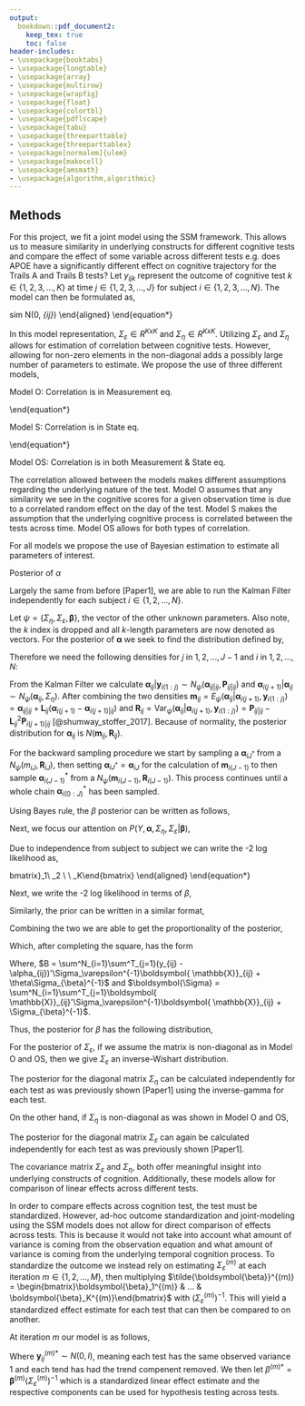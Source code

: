 ```yaml
---
output: 
  bookdown::pdf_document2:
    keep_tex: true
    toc: false
header-includes:
- \usepackage{booktabs}
- \usepackage{longtable}
- \usepackage{array}
- \usepackage{multirow}
- \usepackage{wrapfig}
- \usepackage{float}
- \usepackage{colortbl}
- \usepackage{pdflscape}
- \usepackage{tabu}
- \usepackage{threeparttable}
- \usepackage{threeparttablex}
- \usepackage[normalem]{ulem}
- \usepackage{makecell}
- \usepackage{amsmath}
- \usepackage{algorithm,algorithmic}
---
```


## Methods

For this project, we fit a joint model using the SSM framework. This allows us to measure similarity in underlying constructs for different cognitive tests and compare the effect of some variable across different tests e.g. does APOE have a significantly different effect on cognitive trajectory for the Trails A and Trails B tests? Let $y_{ijk}$ represent the outcome of cognitive test $k\in \{1, 2, 3, ..., K\}$ at time $j\in \{1, 2, 3, ..., J\}$ for subject $i \in \{1, 2, 3, ..., N\}$. The model can then be formulated as,


\begin{equation*}
\begin{aligned}
\begin{bmatrix}
y_{ij1}\\
y_{ij2}\\
\vdots\\
y_{ijK}
\end{bmatrix}
&= \begin{bmatrix}
\alpha_{ij1}\\
\alpha_{ij2}\\
\vdots\\
\alpha_{ijK}
\end{bmatrix}
+ 
\begin{bmatrix}
\boldsymbol{x_{ij}\beta_1}\\
\boldsymbol{x_{ij}\beta_2}\\
\vdots\\
\boldsymbol{x_{ij}\beta_K} 
\end{bmatrix} +
\begin{bmatrix}
\varepsilon_{ij1}\\
\varepsilon_{ij2}\\
\vdots\\
\varepsilon_{ijK}
\end{bmatrix}, \ \ \ 
\begin{bmatrix}
\varepsilon_{ij1}\\
\varepsilon_{ij2}\\
\vdots\\
\varepsilon_{ijK}
\end{bmatrix} 
\sim N(0, \Sigma_\varepsilon
)\\
\begin{bmatrix}
\alpha_{ij1}\\
\alpha_{ij2}\\
\vdots\\
\alpha_{ijK}
\end{bmatrix} & = 
\begin{bmatrix}
\alpha_{i(j-1)1}\\
\alpha_{i(j-1)2}\\
\vdots\\
\alpha_{i(j-1)K}
\end{bmatrix} +
\begin{bmatrix}
\eta_{ij1}\\
\eta_{ij2}\\
\vdots\\
\eta_{ijK}
\end{bmatrix}, \ \ \
\begin{bmatrix}
\eta_{ij1}\\
\eta_{ij2}\\
\vdots\\
\eta_{ijK}
\end{bmatrix} \sim N(0, \delta_{ij}\Sigma_\eta)
\end{aligned}
\end{equation*}


In this model representation, $\Sigma_\varepsilon \in R^{KxK}$ and $\Sigma_\eta \in R^{KxK}$. Utilizing $\Sigma_\varepsilon$ and $\Sigma_\eta$ allows for estimation of correlation between cognitive tests. However, allowing for non-zero elements in the non-diagonal adds a possibly large number of parameters to estimate. We propose the use of three different models, 


Model O: Correlation is in Measurement eq.

\begin{equation*}
\begin{aligned}
\Sigma_\varepsilon =
\begin{bmatrix}
\sigma^{2(1)}_\varepsilon & \sigma^{2(1,2)}_\varepsilon & \cdots & \sigma^{2(1, K)}_\varepsilon\\
\sigma^{2(1,2)}_\varepsilon & \sigma^{2(2)}_\varepsilon\\
\vdots & & \ddots\\
\sigma^{2(1, K)}_\varepsilon & & &\sigma^{2(K)}_\varepsilon
\end{bmatrix},
\ \ \ 
\Sigma_\eta = 
\begin{bmatrix}
\sigma^{2(1)}_\eta & 0 & \cdots & 0\\
0 & \sigma^{2(2)}_\eta\\
\vdots & & \ddots\\
0 & & &\sigma^{2(K)}_\eta
\end{bmatrix}
\end{aligned}
\end{equation*}


Model S: Correlation is in State eq.


\begin{equation*}
\begin{aligned}
\Sigma_\varepsilon = 
\begin{bmatrix}
\sigma^{2(1)}_\varepsilon & 0 & \cdots & 0\\
0 & \sigma^{2(2)}_\varepsilon\\
\vdots & & \ddots\\
0 & & &\sigma^{2(K)}_\varepsilon
\end{bmatrix},
\ \ \ 
\Sigma_\eta =
\begin{bmatrix}
\sigma^{2(1)}_\eta & \sigma^{2(1,2)} & \cdots & \sigma^{2(1, K)}_\eta\\
\sigma^{2(1,2)}_\eta & \sigma^{2(2)}_\eta\\
\vdots & & \ddots\\
\sigma^{2(1, K)}_\eta & & &\sigma^{2(K)}_\eta
\end{bmatrix}
\end{aligned}
\end{equation*}

Model OS: Correlation is in both Measurement & State eq.

\begin{equation*}
\begin{aligned}
\Sigma_\varepsilon = 
\begin{bmatrix}
\sigma^{2(1)}_\varepsilon & \sigma^{2(1,2)}_\varepsilon & \cdots & \sigma^{2(1, K)}_\varepsilon\\
\sigma^{2(1,2)}_\varepsilon & \sigma^{2(2)}_\varepsilon\\
\vdots & & \ddots\\
\sigma^{2(1, K)}_\varepsilon & & &\sigma^{2(K)}_\varepsilon
\end{bmatrix},
\Sigma_\eta =
\begin{bmatrix}
\sigma^{2(1)}_\eta & \sigma^{2(1,2)} & \cdots & \sigma^{2(1, K)}_\eta\\
\sigma^{2(1,2)}_\eta & \sigma^{2(2)}_\eta\\
\vdots & & \ddots\\
\sigma^{2(1, K)}_\eta & & &\sigma^{2(K)}_\eta
\end{bmatrix}
\end{aligned}
\end{equation*}


The correlation allowed between the models makes different assumptions regarding the underlying nature of the test. Model O assumes that any similarity we see in the cognitive scores for a given observation time is due to a correlated random effect on the day of the test. Model S makes the assumption that the underlying cognitive process is correlated between the tests across time. Model OS allows for both types of correlation.

For all models we propose the use of Bayesian estimation to estimate all parameters of interest.


Posterior of $\alpha$

Largely the same from before [Paper1], we are able to run the Kalman Filter independently for each subject $i \in \{1, 2, ..., N\}$.

\begin{algorithm}
\caption{Kalman Filter and Smoother for Bayesian Estimation}\label{alg:bkfks}
\textbf{Kalman Filter}\\ 
For $j$ in $1, 2, ..., J$:
\begin{enumerate}
  \item {Predicted state:} $\boldsymbol{\alpha}_{ij|i(j-1)} = \boldsymbol{\alpha}_{i(j-1)|i(j-1)}$
  \item {Predicted state variance:} $\boldsymbol{P_{ij|i(j-1)} = P_{i(j-1)|i(j-1)}} + \sigma^2_\eta$
  \item {Kalman Gain:} $\boldsymbol{K_{ij}} = \boldsymbol{\boldsymbol{P}_{ij|i(j-1)}(\boldsymbol{P}_{ij|i(j-1)} + \sigma^2_\varepsilon})^{-1}$
  \item {Updated state estimate:} $\boldsymbol{\alpha}_{ij|ij} = \boldsymbol{\alpha}_{ij|i(j-1)} + \boldsymbol{K_{ij}} (\boldsymbol{\tilde y_{ij}- \alpha_{ij|i(j-1)}})$
  \item {Updated state covariance:} $\boldsymbol{P_{ij|ij}} = (1-\boldsymbol{K_{ij}})\boldsymbol{P_{ij|i(j-1)}}$
\end{enumerate}
\textbf{Kalman Smoother}\\  
For $j^*$ in J, J-1, ..., 1:
\begin{enumerate}
  \item Smoothed predicted state:  $\boldsymbol{\alpha}_{iJ|i(j^*-1)} =\boldsymbol{\alpha}_{i(j^*-1)|i(j^*-1)} + \boldsymbol{L}_{i(j^*-1)} (\boldsymbol{\alpha}_{ij^*|iJ} - \boldsymbol{\alpha}_{ij^*|i(j^*-1)})$
  \item Smoothed predicted state variance:  $\boldsymbol{P_{i(j^*-1)|iJ}} = \boldsymbol{P_{i(j^*-1)|i(j^*-1)}} - \boldsymbol{L_{i(j^*-1)}^2 (P_{ij^*|iJ} -P_{ij^*|i(j^*-1)}})$
\end{enumerate}
Where $\boldsymbol{L_{i(j^*-1)} = P_{{i(j^*-1)}|{i(j^*-1)}}  P^{-1}_{ij^*|i(j^*-1)}}$.\\
NOTE: The algorithm is run independently for each $i \in \{1, 2, ..., N\}$.
\end{algorithm}





Let $\psi = \{\Sigma_\eta, \Sigma_\varepsilon, \boldsymbol{\beta}\}$, the vector of the other unknown parameters. Also note, the $k$ index is dropped and all $k$-length parameters are now denoted as vectors. For the posterior of $\boldsymbol{\alpha}$ we seek to find the distribution defined by,



\begin{equation*}
\begin{aligned}
P_\psi(\boldsymbol{\alpha}_{i(0:J)}|\boldsymbol{y}_{i(1:J)}) &=  P_\psi(\boldsymbol{\alpha}_{iJ}|\boldsymbol{y}_{i(1:J)})P_\psi(\boldsymbol{\alpha}_{i(J-1)}|\boldsymbol{\alpha}_{i(J)}, \boldsymbol{y}_{1:(J-1)}) ...  P_\psi(\boldsymbol{\alpha}_{i0}|\boldsymbol{\alpha}_{i1})
\end{aligned}
\end{equation*}


Therefore we need the following densities for $j$ in $1, 2, ..., J-1$ and $i$ in $1, 2, ..., N$:


\begin{equation*}
\begin{aligned}
P_\psi(\boldsymbol{\alpha}_{ij}|\boldsymbol{\alpha}_{i(j+1)}, \boldsymbol{y}_{i(1:j)}) \propto P_\psi(\boldsymbol{\alpha}_{ij}| \boldsymbol{y}_{i(1:j)})P_\psi(\boldsymbol{\alpha}_{i(j+1)}| \boldsymbol{\alpha}_{ij})
\end{aligned}
\end{equation*}



From the Kalman Filter we calculate $\boldsymbol{\alpha}_{ij}|\boldsymbol{y}_{i(1:j)} \sim N_\psi(\boldsymbol{\alpha}_{ij|ij}, \boldsymbol{P}_{ij|ij})$ and $\boldsymbol{\alpha}_{i(j+1)}|\boldsymbol{\alpha}_{ij} \sim N_\psi(\boldsymbol{\alpha}_{ij}, \Sigma_\eta)$. After combining the two densities $\boldsymbol{m}_{ij} = E_\psi(\boldsymbol{\alpha}_{ij}| \boldsymbol{\alpha}_{i(j+1)},\boldsymbol{y}_{i(1:j)}) = \boldsymbol{\alpha}_{ij|ij} + \boldsymbol{L}_{ij} (\boldsymbol{\alpha}_{i(j+1)} - \boldsymbol{\alpha}_{i(j+1)|ij})$ and $\boldsymbol{R}_{ij} = \text{Var}_\psi(\boldsymbol{\alpha}_{ij}| \boldsymbol{\alpha}_{i(j+1)},\boldsymbol{y}_{i(1:j)})= \boldsymbol{P}_{ij|ij} - \boldsymbol{L}_{ij}^2 \boldsymbol{P}_{i(j+1)|ij}$ [@shumway_stoffer_2017]. Because of normality, the posterior distribution for $\boldsymbol{\alpha}_{ij}$ is $N(\boldsymbol{m}_{ij}, \boldsymbol{R}_{ij})$.

For the backward sampling procedure we start by sampling a $\boldsymbol{\alpha}_{iJ^*}$ from a $N_\psi(m_{iJ}, \boldsymbol{R}_{iJ})$, then setting $\boldsymbol{\alpha}_{iJ^*} = \boldsymbol{\alpha}_{iJ}$ for the calculation of $\boldsymbol{m}_{i(J-1)}$ to then sample $\boldsymbol{\alpha}_{i(J-1)}^*$ from a $N_\psi(\boldsymbol{m}_{i(J-1)}, \boldsymbol{R}_{i(J-1)})$. This process continues until a whole chain $\boldsymbol{\alpha}_{i(0:J)}^*$ has been sampled.

Using Bayes rule, the $\beta$ posterior can be written as follows,


\begin{equation*}
\begin{aligned}
P(\boldsymbol{\beta}|Y, \boldsymbol{\alpha}, \Sigma_\eta, \Sigma_\varepsilon) = \frac{P(Y, \boldsymbol{\alpha}, \Sigma_\eta, \Sigma_\varepsilon|\boldsymbol{\beta})P(\boldsymbol{\beta})}{P(Y, \boldsymbol{\alpha}, \Sigma_\eta, \Sigma_\varepsilon)}
\end{aligned}
\end{equation*}


Next, we focus our attention on $P(Y, \boldsymbol{\alpha}, \Sigma_\eta, \Sigma_\varepsilon|\boldsymbol{\beta})$,


\begin{equation*}
\begin{aligned}
P(Y, \boldsymbol{\alpha}, \Sigma_\eta, \Sigma_\varepsilon|\boldsymbol{\beta}) = &P(\boldsymbol{y}_1, ..., \boldsymbol{y}_J, \boldsymbol{\alpha}_1, ..., \boldsymbol{\alpha}_J, \Sigma_\eta, \Sigma_\varepsilon | \boldsymbol{\beta})\\
= & P(\boldsymbol{y}_J|\boldsymbol{y}_1, ..., \boldsymbol{y}_{T-1}, \boldsymbol{\alpha}_1, ..., \boldsymbol{\alpha}_J, \Sigma_\eta, \Sigma_\varepsilon \boldsymbol{\beta})\\
& \times P(\boldsymbol{y}_1, ..., \boldsymbol{y}_{T-1}, \boldsymbol{\alpha}_1, ..., \boldsymbol{\alpha}_J, \Sigma_\eta, \Sigma_\varepsilon | \boldsymbol{\beta})\\
= & P(\boldsymbol{y}_J|\boldsymbol{\alpha}_J, \Sigma_\varepsilon \boldsymbol{\beta})P(\boldsymbol{\alpha}_{T-1}|\boldsymbol{y}_1, ..., \boldsymbol{y}_{T-1}, \boldsymbol{\alpha}_1, ..., {\boldsymbol{\alpha}_{T-1}}, \Sigma_\eta, \Sigma_\varepsilon, \boldsymbol{\beta})\\
& \times P(\boldsymbol{y}_1, ..., \boldsymbol{y}_{T-1}, \boldsymbol{\alpha}_1, ..., {\boldsymbol{\alpha}_{T-1}}, \Sigma_\eta, \Sigma_\varepsilon | \boldsymbol{\beta})\\
= & P(\boldsymbol{y}_J|\boldsymbol{\alpha}_J, \Sigma_\varepsilon \boldsymbol{\beta})P(\boldsymbol{\alpha}_{T-1}|{\boldsymbol{\alpha}_{T-1}}, \Sigma_\eta)\\
& \times P(\boldsymbol{y}_1, ..., \boldsymbol{y}_{T-1}, \boldsymbol{\alpha}_1, ..., {\boldsymbol{\alpha}_{T-1}}, \Sigma_\eta, \Sigma_\varepsilon | \boldsymbol{\beta})\\
= &P(\Sigma_\varepsilon)P(\Sigma_\eta)\bigg(\prod^J_{k=0} P(\boldsymbol{\alpha}_k|\boldsymbol{\alpha}_{k-1},\Sigma_{\eta})\bigg) \prod^J_{j=1} P(\boldsymbol{y}_j|\boldsymbol{\alpha}_j, \Sigma_\varepsilon, \boldsymbol{\beta})\\
\propto & \prod^J_{j=1} P(\boldsymbol{y}_j|\boldsymbol{\alpha}_j, \Sigma_\varepsilon, \boldsymbol{\beta})
\end{aligned}
\end{equation*}


Due to independence from subject to subject we can write the -2 log likelihood as,


\begin{equation*}
\begin{aligned}
-2logP(Y, \boldsymbol{\alpha}, \Sigma_\eta, \Sigma_\varepsilon|\boldsymbol{\beta}) \propto & \sum^N_{i=1}\sum^T_{j=1} (\boldsymbol{y}_{ij} - \boldsymbol{\alpha}_{ij} - \boldsymbol{ \mathbb{X}}_{ij}\boldsymbol{\beta})' \Sigma_\varepsilon(\boldsymbol{y}_{ij} - \boldsymbol{\alpha}_{ij} - \boldsymbol{\beta})\\
\text{where,}\\
\boldsymbol{y_{ij}} = \begin{bmatrix}y_{ij1}\\y_{ij2}\\ \vdots \\ y_{ijK}\end{bmatrix}, \ \ \
\boldsymbol{\alpha_{ij}} = \begin{bmatrix}\alpha_{ij1}\\\alpha_{ij2}\\ \vdots \\ \alpha_{ijK}\end{bmatrix}, \ \ \ &
\boldsymbol{ \mathbb{X}}_{ij} = \begin{bmatrix}\boldsymbol{x}_{ij} & 0 & \dots & 0 \\ 0 & \boldsymbol{x}_{ij} \\ \vdots & & \ddots \\
0 & & & \boldsymbol{x}_{ij}\end{bmatrix} \ \ \
\beta = \begin{bmatrix}\boldsymbol{\beta}_1\\ \boldsymbol{\beta}_2 \\ \vdots \\ \boldsymbol{\beta}_K\end{bmatrix}
\end{aligned}
\end{equation*}

Next, we write the -2 log likelihood in terms of $\beta$,




\begin{equation*}
\begin{aligned}
-2logP(Y, \boldsymbol{\alpha}, \sigma^2_\eta, \sigma^2_\varepsilon|\boldsymbol{\beta}) 
\propto & \boldsymbol{\beta}'(\sum^N_{i=1}\sum^T_{j=1}\boldsymbol{ \mathbb{X}}_{ij}'\Sigma_\varepsilon^{-1}\boldsymbol{ \mathbb{X}}_{ij})\boldsymbol{\beta} -2\sum^N_{i=1}\sum^T_{j=1}(y_{ij} - \alpha_{ij})'\Sigma_\varepsilon^{-1}\boldsymbol{ \mathbb{X}}_{ij}\boldsymbol{\beta} 
\end{aligned}
\end{equation*}

Similarly, the prior can be written in a similar format,


\begin{equation*}
\begin{aligned}
-2logP(\boldsymbol{\beta}) &\propto 
(\boldsymbol{\beta} - \theta)'\Sigma_{\beta}^{-1}(\boldsymbol{\beta} - \theta) \\
&\propto \boldsymbol{\beta}'\Sigma_{\beta}^{-1}\boldsymbol{\beta} - 2\theta\Sigma_{\beta}^{-1}\boldsymbol{\beta}
\end{aligned}
\end{equation*}


Combining the two we are able to get the proportionality of the posterior,


\begin{equation*}
\begin{aligned}
&\beta'(\sum^N_{i=1}\sum^T_{j=1}\boldsymbol{ \mathbb{X}}_{ij}'\Sigma_\varepsilon^{-1}\boldsymbol{ \mathbb{X}}_{ij})\beta -2\sum^N_{i=1}\sum^T_{j=1}(y_{ij} - \alpha_{ij})'\Sigma_\varepsilon^{-1}\boldsymbol{ \mathbb{X}}_{ij}\beta + \beta'\Sigma_{\beta}^{-1}\beta - 2\theta\Sigma_{\beta}^{-1}\beta \\
&= \beta'(\sum^N_{i=1}\sum^T_{j=1}\boldsymbol{ \mathbb{X}}_{ij}'\Sigma_\varepsilon^{-1}\boldsymbol{ \mathbb{X}}_{ij} + \Sigma_{\beta}^{-1})\beta -2(\sum^N_{i=1}\sum^T_{j=1}(y_{ij} - \alpha_{ij})'\Sigma_\varepsilon^{-1}\boldsymbol{ \mathbb{X}}_{ij} + \theta\Sigma_{\beta}^{-1}) \beta
\end{aligned}
\end{equation*}



Which, after completing the square, has the form


\begin{equation*}
\begin{aligned}
(\boldsymbol{\beta} - \boldsymbol{\Sigma}^{-1} B)'
\boldsymbol{\Sigma}
(\boldsymbol{\beta} - \boldsymbol{\Sigma}^{-1}B)
\end{aligned}
\end{equation*}



Where, $B = \sum^N_{i=1}\sum^T_{j=1}(y_{ij} - \alpha_{ij})'\Sigma_\varepsilon^{-1}\boldsymbol{ \mathbb{X}}_{ij} + \theta\Sigma_{\beta}^{-1}$ and $\boldsymbol{\Sigma} = \sum^N_{i=1}\sum^T_{j=1}\boldsymbol{ \mathbb{X}}_{ij}'\Sigma_\varepsilon^{-1}\boldsymbol{ \mathbb{X}}_{ij} + \Sigma_{\beta}^{-1}$.

Thus, the posterior for $\beta$ has the following distribution,


\begin{equation*}
\boldsymbol{\beta}\sim N(\Sigma^{-1}B, \Sigma^{-1})
\end{equation*}






For the posterior of $\Sigma_\varepsilon$, if we assume the matrix is non-diagonal as in Model O and OS, then we give $\Sigma_\varepsilon$ an inverse-Wishart distribution.


\begin{equation*}
\begin{aligned}
\Sigma_\varepsilon &\sim \text{Inv-Wishart}_{\nu_0}(\Lambda_0)\\
P(\Sigma_\varepsilon) &\propto |\Sigma_\varepsilon|^{-(\nu_0+p+1)/2}\text{exp}(-tr(\Lambda_0\Sigma_\varepsilon^{-1}))\\
P(Y, \boldsymbol{\alpha}, \Sigma_\eta, \boldsymbol{\beta}|\Sigma_\varepsilon) &\propto |\Sigma_\varepsilon|^{-(NJ)/2}\text{exp}(-\sum^N_{i = 1}\sum^J_{j= 1} (\boldsymbol{y}_{ij} - \boldsymbol{\alpha}_{ij} - \boldsymbol{ \mathbb{X}}_{ij}\boldsymbol{\beta})'\Sigma_\varepsilon^{-1}(\boldsymbol{y}_{ij} - \boldsymbol{\alpha}_{ij} - \boldsymbol{ \mathbb{X}}_{ij}\boldsymbol{\beta})/2 \\
P(\Sigma_\varepsilon|Y, \boldsymbol{\alpha}, \Sigma_\eta, \boldsymbol{\beta}) & = P(Y, \boldsymbol{\alpha}, \Sigma_\eta, \boldsymbol{\beta}|\Sigma_\varepsilon)P(\Sigma_\varepsilon) \\ &\propto |\Sigma_\varepsilon|^{-(NJ +\nu_0+p+1)/2}\text{exp}(-tr(\Lambda_0 + \sum^N_{i = 1}\sum^J_{j= 1} (\boldsymbol{y}_{ij} - \boldsymbol{\alpha}_{ij} - \boldsymbol{ \mathbb{X}}_{ij}\boldsymbol{\beta})^2)\Sigma_\varepsilon^{-1})\\
\Sigma_\varepsilon & \sim \text{Inv-Wishart}_{\nu_0 + NJ}(\Lambda_0+\sum^N_{i = 1}\sum^J_{j= 1} (\boldsymbol{y}_{ij} - \boldsymbol{\alpha}_{ij} - \boldsymbol{ \mathbb{X}}_{ij}\boldsymbol{\beta})^2)
\end{aligned}
\end{equation*}

The posterior for the diagonal matrix $\Sigma_\eta$ can be calculated independently for each test as was previously shown [Paper1] using the inverse-gamma for each test.



On the other hand, if $\Sigma_\eta$ is non-diagonal as was shown in Model O and OS,


\begin{equation*}
\begin{aligned}
\Sigma_\eta &\sim \text{Inv-Wishart}_{\nu_0}(\Lambda_0)\\
P(\Sigma_\eta) &\propto |\Sigma_\eta|^{-(\nu_0+p+1)/2}\text{exp}(-tr(\Lambda_0\Sigma_\eta^{-1}))\\
P(Y, \boldsymbol{\alpha}, \Sigma_\eta, \boldsymbol{\beta}|\Sigma_\eta) &\propto |\Sigma_\eta|^{-(N(J-1))/2}\text{exp}(-\sum^N_{i = 1}\sum^{J}_{j= 2} (\boldsymbol{\alpha}_{ij} - \boldsymbol{\alpha}_{i(j-1)})'\Sigma_\eta^{-1}(\boldsymbol{\alpha}_{ij} - \boldsymbol{\alpha}_{i(j-1)})/2 \\
P(\Sigma_\eta|Y, \boldsymbol{\alpha}, \Sigma_\eta, \boldsymbol{\beta}) & = P(Y, \boldsymbol{\alpha}, \Sigma_\eta, \boldsymbol{\beta}|\Sigma_\eta)P(\Sigma_\eta) \\ &\propto |\Sigma_\eta|^{-(N(J-1) +\nu_0+p+1)/2}\text{exp}(-tr(\Lambda_0 + \sum^N_{i = 1}\sum^J_{j= 2} (\boldsymbol{\alpha}_{ij} - \boldsymbol{\alpha}_{i(j-1)})^2)\Sigma_\eta^{-1})\\
\Sigma_\eta & \sim \text{Inv-Wishart}_{\nu_0 + N(J-1)}(\Lambda_0+\sum^N_{i = 1}\sum^J_{j= 2} (\boldsymbol{\alpha}_{ij} - \boldsymbol{\alpha}_{i(j-1)})^2)
\end{aligned}
\end{equation*}


The posterior for the diagonal matrix $\Sigma_\varepsilon$ can again be calculated independently for each test as was previously shown [Paper1].

The covariance matrix $\Sigma_\varepsilon$ and $\Sigma_\eta$, both offer meaningful insight into underlying constructs of cognition. Additionally, these models allow for comparison of linear effects across different tests.

In order to compare effects across cognition test, the test must be standardized. However, ad-hoc outcome standardization and joint-modeling using the SSM models does not allow for direct comparison of effects across tests. This is because it would not take into account what amount of variance is coming from the observation equation and what amount of variance is coming from the underlying temporal cognition process. To standardize the outcome we instead rely on estimating $\Sigma_\varepsilon^{(m)}$ at each iteration $m \in \{1, 2, ..., M\}$, then multiplying $\tilde{\boldsymbol{\beta}}^{(m)} = \begin{bmatrix}\boldsymbol{\beta}_1^{(m)} & ... & \boldsymbol{\beta}_K^{(m)}\end{bmatrix}$ with $(\Sigma_\varepsilon^{(m)})^{-1}$. This will yield a standardized effect estimate for each test that can then be compared to on another.

At iteration $m$ our model is as follows,  


\begin{equation*}
\begin{aligned}
\boldsymbol{y}_{ij} &= \boldsymbol{\alpha}_{ij}^{(m)} + \boldsymbol{ \mathbb{X}}_{ij} \boldsymbol{\beta}^{(m)} + \boldsymbol{\varepsilon}_{ij}\\
\boldsymbol{y}_{ij}-\boldsymbol{\alpha}_{ij}^{(m)} &=   \boldsymbol{ \mathbb{X}}_{ij} \boldsymbol{\beta}^{(m)} + \boldsymbol{\varepsilon}_{ij}\\
(\boldsymbol{y}_{ij}-\boldsymbol{\alpha}_{ij}^{(m)})(\Sigma_{\varepsilon}^{(m)})^{-1} &=   \boldsymbol{ \mathbb{X}}_{ij} \boldsymbol{\beta}^{(m)}(\Sigma_{\varepsilon}^{(m)})^{-1} + \boldsymbol{\varepsilon}_{ij}(\Sigma_{\varepsilon}^{(m)})^{-1}\\
\boldsymbol{y}_{ij}^{(m)*} &= \boldsymbol{ \mathbb{X}}_{ij} \boldsymbol{\beta}^{(m)}(\Sigma_{\varepsilon}^{(m)})^{-1} + \boldsymbol{\varepsilon}_{ij}^*
\end{aligned}
\end{equation*}



Where $\boldsymbol{y}_{ij}^{(m)*}\sim N(0, I)$, meaning each test has the same observed variance 1 and each tend has had the trend compenent removed. We then let $\beta^{(m)*} = \boldsymbol{\beta}^{(m)}(\Sigma_{\varepsilon}^{(m)})^{-1}$ which is a standardized linear effect estimate and the respective components can be used for hypothesis testing across tests.

